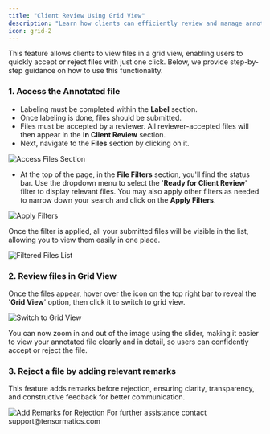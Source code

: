 ```yaml
---
title: "Client Review Using Grid View"
description: "Learn how clients can efficiently review and manage annotated files in Labellerr using the grid view, with quick accept or reject options."
icon: grid-2
---
```


This feature allows clients to view files in a grid view, enabling users to quickly accept or reject files with just one click. Below, we provide step-by-step guidance on how to use this functionality.

### 1. Access the Annotated file

* Labeling must be completed within the **Label** section.
* Once labeling is done, files should be submitted.
* Files must be accepted by a reviewer. All reviewer-accepted files will then appear in the **In Client Review** section.
* Next, navigate to the **Files** section by clicking on it.

<Frame>
  <img src="https://cdn.labellerr.com/1%20%20Documentation/08682f4f-2064-45b6-a740-8879155a3ee5.webp" alt="Access Files Section" />
</Frame>

* At the top of the page, in the **File Filters** section, you'll find the status bar. Use the dropdown menu to select the '**Ready for Client Review**' filter to display relevant files. You may also apply other filters as needed to narrow down your search and click on the **Apply Filters**.

<Frame>
  <img src="https://cdn.labellerr.com/1%20%20Documentation/6fecebb1-d97d-4143-a629-c2b5060928e1.webp" alt="Apply Filters" />
</Frame>

Once the filter is applied, all your submitted files will be visible in the list, allowing you to view them easily in one place.

<Frame>
  <img src="https://cdn.labellerr.com/1%20%20Documentation/dfbd5356-a81c-4bfc-bf32-e3adc2cdb0e0.webp" alt="Filtered Files List" />
</Frame>

### 2. Review files in Grid View

Once the files appear, hover over the icon on the top right bar to reveal the '**Grid View**' option, then click it to switch to grid view.

<Frame>
  <img src="https://cdn.labellerr.com/1%20%20Documentation/977fcd4d-c3bd-4115-bd77-dded2451e238.webp" alt="Switch to Grid View" />
</Frame>

You can now zoom in and out of the image using the slider, making it easier to view your annotated file clearly and in detail, so users can confidently accept or reject the file.

### 3. Reject a file by adding relevant remarks

This feature adds remarks before rejection, ensuring clarity, transparency, and constructive feedback for better communication.

<Frame>
  <img src="https://cdn.labellerr.com/1%20%20Documentation/b3399a64-120e-4904-8ab4-801c7289d1c1.webp" alt="Add Remarks for Rejection" />
</Frame>

<Note>
For further assistance contact support@tensormatics.com
</Note>

